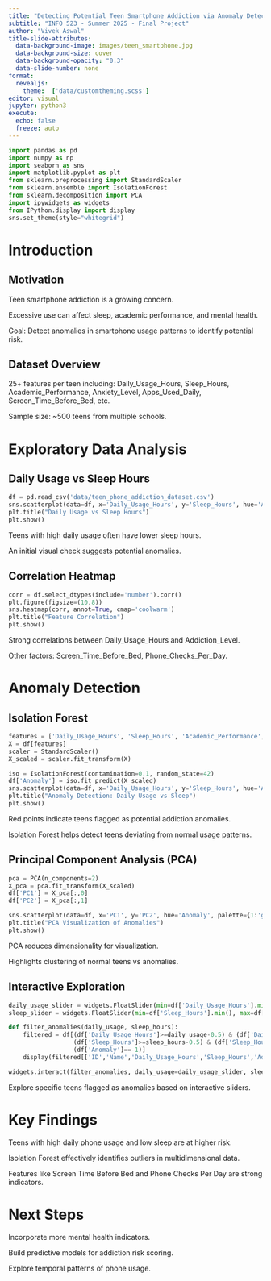 ```yaml
---
title: "Detecting Potential Teen Smartphone Addiction via Anomaly Detection"
subtitle: "INFO 523 - Summer 2025 - Final Project"
author: "Vivek Aswal"
title-slide-attributes:
  data-background-image: images/teen_smartphone.jpg
  data-background-size: cover
  data-background-opacity: "0.3"
  data-slide-number: none
format:
  revealjs:
    theme:  ['data/customtheming.scss']
editor: visual
jupyter: python3
execute:
  echo: false
  freeze: auto
---
```


```python
import pandas as pd
import numpy as np
import seaborn as sns
import matplotlib.pyplot as plt
from sklearn.preprocessing import StandardScaler
from sklearn.ensemble import IsolationForest
from sklearn.decomposition import PCA
import ipywidgets as widgets
from IPython.display import display
sns.set_theme(style="whitegrid")
```

# Introduction
## Motivation
Teen smartphone addiction is a growing concern.

Excessive use can affect sleep, academic performance, and mental health.

Goal: Detect anomalies in smartphone usage patterns to identify potential risk.

## Dataset Overview
25+ features per teen including:
Daily_Usage_Hours, Sleep_Hours, Academic_Performance, Anxiety_Level, Apps_Used_Daily, Screen_Time_Before_Bed, etc.

Sample size: ~500 teens from multiple schools.

# Exploratory Data Analysis
## Daily Usage vs Sleep Hours
```python

df = pd.read_csv('data/teen_phone_addiction_dataset.csv')
sns.scatterplot(data=df, x='Daily_Usage_Hours', y='Sleep_Hours', hue='Addiction_Level', palette='coolwarm')
plt.title("Daily Usage vs Sleep Hours")
plt.show()
```

Teens with high daily usage often have lower sleep hours.

An initial visual check suggests potential anomalies.

## Correlation Heatmap
```python

corr = df.select_dtypes(include='number').corr()
plt.figure(figsize=(10,8))
sns.heatmap(corr, annot=True, cmap='coolwarm')
plt.title("Feature Correlation")
plt.show()
```

Strong correlations between Daily_Usage_Hours and Addiction_Level.

Other factors: Screen_Time_Before_Bed, Phone_Checks_Per_Day.

# Anomaly Detection
## Isolation Forest
```python

features = ['Daily_Usage_Hours', 'Sleep_Hours', 'Academic_Performance', 'Screen_Time_Before_Bed', 'Phone_Checks_Per_Day']
X = df[features]
scaler = StandardScaler()
X_scaled = scaler.fit_transform(X)

iso = IsolationForest(contamination=0.1, random_state=42)
df['Anomaly'] = iso.fit_predict(X_scaled)
sns.scatterplot(data=df, x='Daily_Usage_Hours', y='Sleep_Hours', hue='Anomaly', palette={1:'green', -1:'red'})
plt.title("Anomaly Detection: Daily Usage vs Sleep")
plt.show()
```

Red points indicate teens flagged as potential addiction anomalies.

Isolation Forest helps detect teens deviating from normal usage patterns.

## Principal Component Analysis (PCA)
```python

pca = PCA(n_components=2)
X_pca = pca.fit_transform(X_scaled)
df['PC1'] = X_pca[:,0]
df['PC2'] = X_pca[:,1]

sns.scatterplot(data=df, x='PC1', y='PC2', hue='Anomaly', palette={1:'green', -1:'red'})
plt.title("PCA Visualization of Anomalies")
plt.show()
```

PCA reduces dimensionality for visualization.

Highlights clustering of normal teens vs anomalies.

## Interactive Exploration
```python

daily_usage_slider = widgets.FloatSlider(min=df['Daily_Usage_Hours'].min(), max=df['Daily_Usage_Hours'].max(), value=df['Daily_Usage_Hours'].mean(), description='Daily Usage')
sleep_slider = widgets.FloatSlider(min=df['Sleep_Hours'].min(), max=df['Sleep_Hours'].max(), value=df['Sleep_Hours'].mean(), description='Sleep Hours')

def filter_anomalies(daily_usage, sleep_hours):
    filtered = df[(df['Daily_Usage_Hours']>=daily_usage-0.5) & (df['Daily_Usage_Hours']<=daily_usage+0.5) &
                  (df['Sleep_Hours']>=sleep_hours-0.5) & (df['Sleep_Hours']<=sleep_hours+0.5) &
                  (df['Anomaly']==-1)]
    display(filtered[['ID','Name','Daily_Usage_Hours','Sleep_Hours','Addiction_Level']])

widgets.interact(filter_anomalies, daily_usage=daily_usage_slider, sleep_hours=sleep_slider)
```

Explore specific teens flagged as anomalies based on interactive sliders.

# Key Findings
Teens with high daily phone usage and low sleep are at higher risk.

Isolation Forest effectively identifies outliers in multidimensional data.

Features like Screen Time Before Bed and Phone Checks Per Day are strong indicators.

# Next Steps
Incorporate more mental health indicators.

Build predictive models for addiction risk scoring.

Explore temporal patterns of phone usage.